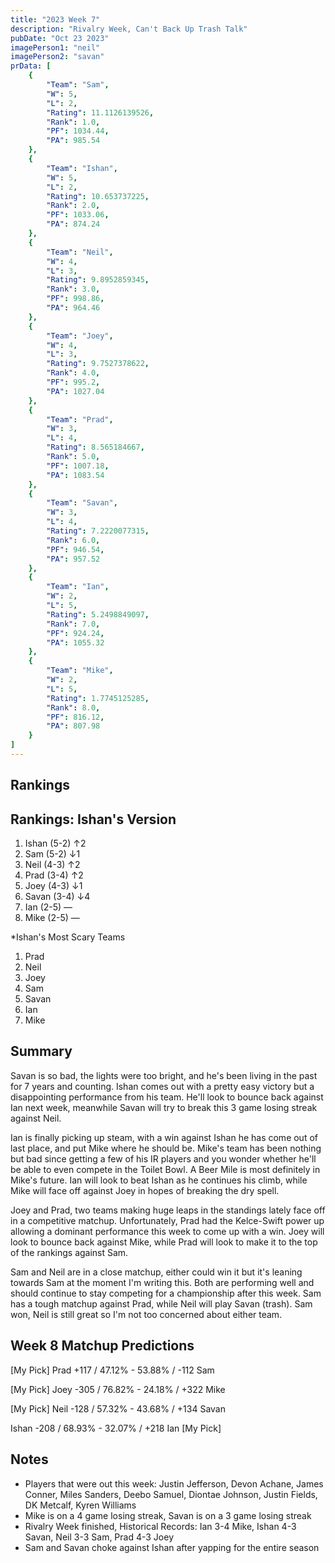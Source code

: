 ```yaml
---
title: "2023 Week 7"
description: "Rivalry Week, Can't Back Up Trash Talk"
pubDate: "Oct 23 2023"
imagePerson1: "neil"
imagePerson2: "savan"
prData: [
    {
        "Team": "Sam",
        "W": 5,
        "L": 2,
        "Rating": 11.1126139526,
        "Rank": 1.0,
        "PF": 1034.44,
        "PA": 985.54
    },
    {
        "Team": "Ishan",
        "W": 5,
        "L": 2,
        "Rating": 10.653737225,
        "Rank": 2.0,
        "PF": 1033.06,
        "PA": 874.24
    },
    {
        "Team": "Neil",
        "W": 4,
        "L": 3,
        "Rating": 9.8952859345,
        "Rank": 3.0,
        "PF": 998.86,
        "PA": 964.46
    },
    {
        "Team": "Joey",
        "W": 4,
        "L": 3,
        "Rating": 9.7527378622,
        "Rank": 4.0,
        "PF": 995.2,
        "PA": 1027.04
    },
    {
        "Team": "Prad",
        "W": 3,
        "L": 4,
        "Rating": 8.565184667,
        "Rank": 5.0,
        "PF": 1007.18,
        "PA": 1083.54
    },
    {
        "Team": "Savan",
        "W": 3,
        "L": 4,
        "Rating": 7.2220077315,
        "Rank": 6.0,
        "PF": 946.54,
        "PA": 957.52
    },
    {
        "Team": "Ian",
        "W": 2,
        "L": 5,
        "Rating": 5.2498849097,
        "Rank": 7.0,
        "PF": 924.24,
        "PA": 1055.32
    },
    {
        "Team": "Mike",
        "W": 2,
        "L": 5,
        "Rating": 1.7745125285,
        "Rank": 8.0,
        "PF": 816.12,
        "PA": 807.98
    }
]
---
```



## Rankings

<PowerRankingTable client:load data={frontmatter.prData} />

## Rankings: Ishan's Version

1. Ishan (5-2) ↑2
2. Sam (5-2) ↓1
3. Neil (4-3) ↑2
4. Prad (3-4) ↑2
5. Joey (4-3) ↓1
6. Savan (3-4) ↓4
7. Ian (2-5) —
8. Mike (2-5) —

*Ishan's Most Scary Teams
1. Prad
2. Neil
3. Joey
4. Sam
5. Savan
6. Ian
7. Mike

## Summary

Savan is so bad, the lights were too bright, and he's been living in the past for 7 years and counting. Ishan comes out with a pretty easy
victory but a disappointing performance from his team. He'll look to bounce back against Ian next week, meanwhile Savan will try to break this
3 game losing streak against Neil.

Ian is finally picking up steam, with a win against Ishan he has come out of last place, and put Mike where he should be. Mike's team has been
nothing but bad since getting a few of his IR players and you wonder whether he'll be able to even compete in the Toilet Bowl. A Beer Mile is 
most definitely in Mike's future. Ian will look to beat Ishan as he continues his climb, while Mike will face off against Joey in hopes of breaking
the dry spell.

Joey and Prad, two teams making huge leaps in the standings lately face off in a competitive matchup. Unfortunately, Prad had the Kelce-Swift power up
allowing a dominant performance this week to come up with a win. Joey will look to bounce back against Mike, while Prad will look to make it to the top
of the rankings against Sam.

Sam and Neil are in a close matchup, either could win it but it's leaning towards Sam at the moment I'm writing this. Both are performing well and
should continue to stay competing for a championship after this week. Sam has a tough matchup against Prad, while Neil will play Savan (trash). Sam
won, Neil is still great so I'm not too concerned about either team.

## Week 8 Matchup Predictions

[My Pick] Prad +117 / 47.12% - 53.88% / -112 Sam

[My Pick] Joey -305 / 76.82% - 24.18% / +322 Mike

[My Pick] Neil -128 / 57.32% - 43.68% / +134 Savan

Ishan -208 / 68.93% - 32.07% / +218 Ian [My Pick]

## Notes

* Players that were out this week: Justin Jefferson, Devon Achane, James Conner, Miles Sanders, Deebo Samuel, Diontae Johnson, Justin Fields, DK Metcalf, Kyren Williams
* Mike is on a 4 game losing streak, Savan is on a 3 game losing streak
* Rivalry Week finished, Historical Records: Ian 3-4 Mike, Ishan 4-3 Savan, Neil 3-3 Sam, Prad 4-3 Joey
* Sam and Savan choke against Ishan after yapping for the entire season